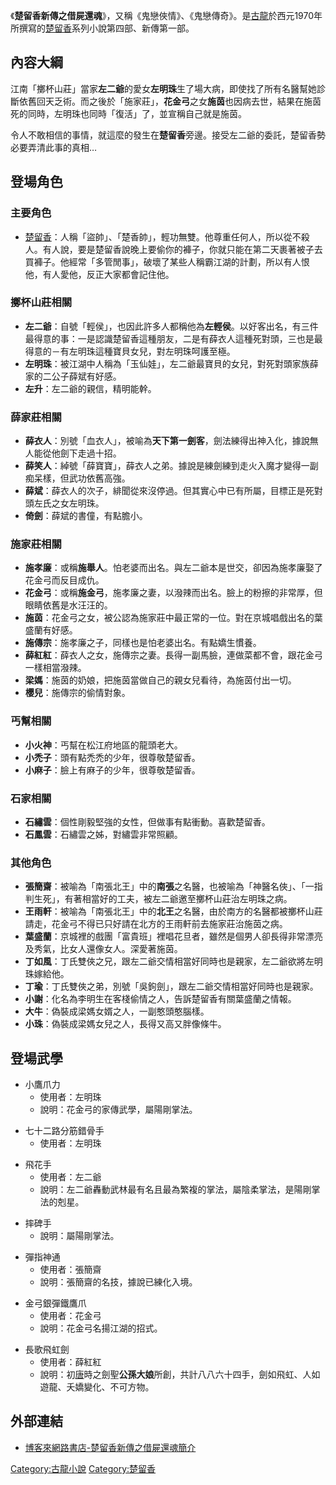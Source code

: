 《'''楚留香新傳之借屍還魂'''》，又稱《鬼戀俠情》、《鬼戀傳奇》。是[[古龍|古龍]]於西元1970年所撰寫的[[楚留香|楚留香]]系列小說第四部、新傳第一部。

==內容大綱==
江南「擲杯山莊」當家'''左二爺'''的愛女'''左明珠'''生了場大病，即使找了所有名醫幫她診斷依舊回天乏術。而之後於「施家莊」，'''花金弓'''之女'''施茵'''也因病去世，結果在施茵死的同時，左明珠也同時「復活」了，並宣稱自己就是施茵。

令人不敢相信的事情，就這麼的發生在'''楚留香'''旁邊。接受左二爺的委託，楚留香勢必要弄清此事的真相…

==登場角色==
===主要角色===
*[[楚留香|楚留香]]：人稱「盜帥」、「楚香帥」，輕功無雙。他尊重任何人，所以從不殺人。有人說，要是楚留香說晚上要偷你的褲子，你就只能在第二天裹著被子去買褲子。他經常「多管閒事」，破壞了某些人稱霸江湖的計劃，所以有人恨他，有人愛他，反正大家都會記住他。

===擲杯山莊相關===
*'''左二爺'''：自號「輕侯」，也因此許多人都稱他為'''左輕侯'''。以好客出名，有三件最得意的事：一是認識楚留香這種朋友，二是有薛衣人這種死對頭，三也是最得意的－有左明珠這種寶貝女兒，對左明珠呵護至極。
*'''左明珠'''：被江湖中人稱為「玉仙娃」，左二爺最寶貝的女兒，對死對頭家族薛家的二公子薛斌有好感。
*'''左升'''：左二爺的親信，精明能幹。

===薛家莊相關===
*'''薛衣人'''：別號「血衣人」，被喻為'''天下第一劍客'''，劍法練得出神入化，據說無人能從他劍下走過十招。
*'''薛笑人'''：綽號「薛寶寶」，薛衣人之弟。據說是練劍練到走火入魔才變得一副痴呆樣，但武功依舊高強。
*'''薛斌'''：薛衣人的次子，緋聞從來沒停過。但其實心中已有所屬，目標正是死對頭左氏之女左明珠。
*'''倚劍'''：薛斌的書僮，有點膽小。

===施家莊相關===
*'''施孝廉'''：或稱'''施舉人'''。怕老婆而出名。與左二爺本是世交，卻因為施孝廉娶了花金弓而反目成仇。
*'''花金弓'''：或稱'''施金弓'''，施孝廉之妻，以潑辣而出名。臉上的粉擦的非常厚，但眼睛依舊是水汪汪的。
*'''施茵'''：花金弓之女，被公認為施家莊中最正常的一位。對在京城唱戲出名的葉盛蘭有好感。
*'''施傳宗'''：施孝廉之子，同樣也是怕老婆出名。有點嬌生慣養。
*'''薛紅紅'''：薛衣人之女，施傳宗之妻。長得一副馬臉，連做菜都不會，跟花金弓一樣相當潑辣。
*'''梁媽'''：施茵的奶娘，把施茵當做自己的親女兒看待，為施茵付出一切。
*'''櫻兒'''：施傳宗的偷情對象。

===丐幫相關===
*'''小火神'''：丐幫在松江府地區的龍頭老大。
*'''小禿子'''：頭有點禿禿的少年，很尊敬楚留香。
*'''小麻子'''：臉上有麻子的少年，很尊敬楚留香。

===石家相關===
*'''石繡雲'''：個性剛毅堅強的女性，但做事有點衝動。喜歡楚留香。
*'''石鳳雲'''：石繡雲之姊，對繡雲非常照顧。

===其他角色===
*'''張簡齋'''：被喻為「南張北王」中的'''南張'''之名醫，也被喻為「神醫名俠」、「一指判生死」，有著相當好的工夫，被左二爺邀至擲杯山莊治左明珠之病。
*'''王雨軒'''：被喻為「南張北王」中的'''北王'''之名醫，由於南方的名醫都被擲杯山莊請走，花金弓不得已只好請在北方的王雨軒前去施家莊治施茵之病。
*'''葉盛蘭'''：京城裡的戲團「富貴班」裡唱花旦者，雖然是個男人卻長得非常漂亮及秀氣，比女人還像女人。深愛著施茵。
*'''丁如風'''：丁氏雙俠之兄，跟左二爺交情相當好同時也是親家，左二爺欲將左明珠嫁給他。
*'''丁瑜'''：丁氏雙俠之弟，別號「吳鉤劍」，跟左二爺交情相當好同時也是親家。
*'''小謝'''：化名為李明生在客棧偷情之人，告訴楚留香有關葉盛蘭之情報。
*'''大牛'''：偽裝成梁媽女婿之人，一副憨頭憨腦樣。
*'''小珠'''：偽裝成梁媽女兒之人，長得又高又胖像條牛。

==登場武學==
*小鷹爪力
**使用者：左明珠
**說明：花金弓的家傳武學，屬陽剛掌法。

*七十二路分筋錯骨手
**使用者：左明珠

*飛花手
**使用者：左二爺
**說明：左二爺轟動武林最有名且最為繁複的掌法，屬陰柔掌法，是陽剛掌法的剋星。

*摔碑手
**說明：屬陽剛掌法。

*彈指神通
**使用者：張簡齋
**說明：張簡齋的名技，據說已練化入境。

*金弓銀彈鐵鷹爪
**使用者：花金弓
**說明：花金弓名揚江湖的招式。

*長歌飛虹劍
**使用者：薛紅紅
**說明：初[[唐朝|唐]]時之劍聖'''公孫大娘'''所創，共計八八六十四手，劍如飛虹、人如遊龍、夭嬌變化、不可方物。

==外部連結==
*[https://web.archive.org/web/20110211032003/http://www.books.com.tw/exep/prod/booksfile.php?item=0010393040 博客來網路書店-楚留香新傳之借屍還魂簡介]

{{古龍作品}}
[[Category:古龍小說|Category:古龍小說]]
[[Category:楚留香|Category:楚留香]]